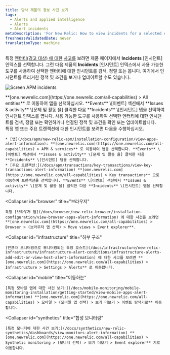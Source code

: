 ```yaml
---
title: 당사 제품의 경보 사건 보기
tags:
  - Alerts and applied intelligence
  - Alerts
  - Alert incidents
metaDescription: 'For New Relic: How to view incidents for a selected entity in its dedicated UI instead of in the alerts UI.'
freshnessValidatedDate: never
translationType: machine
---
```



특정 [엔터티(경고 대상) 에 대한](/docs/using-new-relic/welcome-new-relic/get-started/glossary#alert-entity) [사고를](/docs/new-relic-solutions/get-started/glossary/#alert-incident) 보려면 제품 페이지에서 **Incidents** \[인시던트] 인덱스를 선택합니다. 그런 다음 제품의 **Incidents** \[인시던트] 인덱스에서 사용 가능한 도구를 사용하여 선택한 엔터티에 대한 인시던트를 검색, 정렬 또는 봅니다. 여기에서 인시던트를 트리거한 정책 및 조건을 보거나 업데이트할 수도 있습니다.

<img
  title="Screen APM incidents"
  alt="Screen APM incidents"
  src={accountsApmIncidentsScreen}
/>

<figcaption>
  **[one.newrelic.com](https://one.newrelic.com/all-capabilities) > All entities** 로 이동하여 앱을 선택하십시오. **Events** \[이벤트] 섹션에서 **Issues & activity** \[문제 및 활동 을] 클릭한 다음 **Incidents** \[인시던트] 탭을 선택하여 인시던트 인덱스를 엽니다. 사용 가능한 도구를 사용하여 선택한 엔터티에 대한 인시던트를 검색, 정렬 또는 확인하거나 연결된 정책 및 조건을 확인 또는 업데이트합니다.
</figcaption>

<CollapserGroup>
  <Collapser
    id="apm"
    title="APM"
  >
    특정 앱 또는 주요 트랜잭션에 대한 인시던트를 보려면 다음을 수행하십시오.

    * [앱](/docs/apm/new-relic-apm/installation-configuration/view-apps-alert-information): **[one.newrelic.com](https://one.newrelic.com/all-capabilities) > APM & services** 로 이동하여 앱을 선택합니다. **Events** \[이벤트] 섹션에서 **Issues & activity** \[문제 및 활동 을] 클릭한 다음 **Incidents** \[인시던트] 탭을 선택합니다.
    * [주요 트랜잭션:](/docs/apm/transactions/key-transactions/view-key-transactions-alert-information) **[one.newrelic.com](https://one.newrelic.com/all-capabilities) > Key transactions** 으로 이동하여 트랜잭션을 선택합니다. **Events** \[이벤트] 섹션에서 **Issues & activity** \[문제 및 활동 을] 클릭한 다음 **Incidents** \[인시던트] 탭을 선택합니다.
  </Collapser>

  <Collapser
    id="browser"
    title="브라우저"
  >
    특정 [브라우저 앱](/docs/browser/new-relic-browser/installation-configuration/view-browser-apps-alert-information) 에 대한 사건을 보려면 **[one.newrelic.com](https://one.newrelic.com/all-capabilities) > Browser > (브라우저 앱 선택) > Move views > Event explorer**.
  </Collapser>

  <Collapser
    id="infrastructure"
    title="하부 구조"
  >
    [인프라 모니터링으로 모니터링되는 특정 호스트](/docs/infrastructure/new-relic-infrastructure/infrastructure-alert-conditions/infrastructure-alerts-add-edit-or-view-host-alert-information) 에 대한 사고를 보려면 **[one.newrelic.com](https://one.newrelic.com/all-capabilities) > Infrastructure > Settings > Alerts** 로 이동합니다.
  </Collapser>

  <Collapser
    id="mobile"
    title="이동하는"
  >
    [특정 모바일 앱에 대한 사건 보기:](/docs/mobile-monitoring/mobile-monitoring-installation/getting-started/view-mobile-apps-alert-information) **[one.newrelic.com](https://one.newrelic.com/all-capabilities) > 모바일 > (모바일 앱 선택) > 보기 더보기 > 이벤트 탐색기로** 이동합니다.
  </Collapser>

  <Collapser
    id="synthetics"
    title="합성 모니터링"
  >
    [특정 모니터에 대한 사건 보기:](/docs/synthetics/new-relic-synthetics/dashboards/view-monitors-alert-information) **[one.newrelic.com](https://one.newrelic.com/all-capabilities) > Synthetic monitoring > (모니터 선택) > 보기 더보기 > Event explorer** 기로 이동합니다.
  </Collapser>
</CollapserGroup>